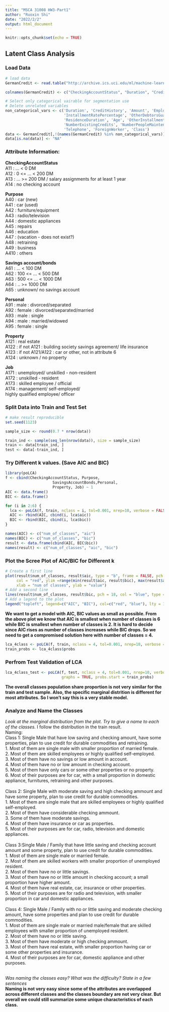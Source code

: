 ---
title: "MSCA 31008 HW3-Part1"
author: "Ruoxin Shi"
date: "2022/2/2"
output: html_document
---

```{r setup, include=FALSE}
knitr::opts_chunk$set(echo = TRUE)
```

## Latent Class Analysis

### Load Data

```{r GermanCredit, echo=TRUE}
# load data
GermanCredit <- read.table("http://archive.ics.uci.edu/ml/machine-learning-databases/statlog/german/german.data", stringsAsFactors = TRUE)

colnames(GermanCredit) <- c("CheckingAccountStatus", "Duration", "CreditHistory", "Purpose", "Amount",  "SavingsAccountBonds", "EmploymentDuration", "InstallmentRatePercentage",  "Personal",  "OtherDebtorsGuarantors", "ResidenceDuration", "Property",  "Age",  "OtherInstallmentPlans", "Housing", "NumberExistingCredits", "Job", "NumberPeopleMaintenance", "Telephone", "ForeignWorker", "Class")
```


```{r variable_selection, echo=TRUE}
# Select only categorical vairable for segmentation use
# Delete unrelated variables
non_categorical_vars <- c('Duration', 'CreditHistory', 'Amount', 'EmploymentDuration', 
                          'InstallmentRatePercentage', 'OtherDebtorsGuarantors', 
                          'ResidenceDuration', 'Age', 'OtherInstallmentPlans', 
                          'NumberExistingCredits', 'NumberPeopleMaintenance', 
                          'Telephone', 'ForeignWorker', 'Class')
data <- GermanCredit[,!(names(GermanCredit) %in% non_categorical_vars)]
data[is.na(data)] <- "NA"
```

### Attribute Information:

**CheckingAccountStatus**\
A11 : ... < 0 DM\
A12 : 0 <= ... < 200 DM\
A13 : ... >= 200 DM / salary assignments for at least 1 year\
A14 : no checking account\

**Purpose**\
A40 : car (new)\
A41 : car (used)\
A42 : furniture/equipment\
A43 : radio/television\
A44 : domestic appliances\
A45 : repairs\
A46 : education\
A47 : (vacation - does not exist?)\
A48 : retraining\
A49 : business\
A410 : others\

**Savings account/bonds**\
A61 : ... < 100 DM\
A62 : 100 <= ... < 500 DM\
A63 : 500 <= ... < 1000 DM\
A64 : .. >= 1000 DM\
A65 : unknown/ no savings account\

**Personal**\
A91 : male : divorced/separated\
A92 : female : divorced/separated/married\
A93 : male : single\
A94 : male : married/widowed\
A95 : female : single\

**Property**\
A121 : real estate\
A122 : if not A121 : building society savings agreement/ life insurance\
A123 : if not A121/A122 : car or other, not in attribute 6\
A124 : unknown / no property\

**Job**\
A171 : unemployed/ unskilled - non-resident\
A172 : unskilled - resident\
A173 : skilled employee / official\
A174 : management/ self-employed/\
highly qualified employee/ officer\


### Split Data into Train and Test Set

```{r split, echo=TRUE}
# make result reproducible
set.seed(1123)

sample_size <- round(0.7 * nrow(data))

train_ind <- sample(seq_len(nrow(data)), size = sample_size)
train <- data[train_ind, ]
test <- data[-train_ind, ]
```

### Try Different k values. (Save AIC and BIC)
```{r LCA}
library(poLCA)
f <- cbind(CheckingAccountStatus, Purpose, 
                     SavingsAccountBonds,Personal,
                     Property, Job) ~ 1
AIC <- data.frame()
BIC <- data.frame()

for (i in 2:6) {
  lca <- poLCA(f, train, nclass = i, tol=0.001, nrep=10, verbose = FALSE)
  AIC <- rbind(AIC, cbind(i, lca$aic))
  BIC <- rbind(BIC, cbind(i, lca$bic))
}
```


```{r combine result}
names(AIC) <- c("num_of_classes", "aic")
names(BIC) <- c("num_of_classes", "bic")
result <- data.frame(cbind(AIC, BIC$bic))
names(result) <- c("num_of_classes", "aic", "bic")
```

### Plot the Scree Plot of AIC/BIC for Different k
```{r plot, echo=TRUE}
# Create a first line
plot(result$num_of_classes, result$aic, type = "b", frame = FALSE, pch = 19, 
     col = "red", ylim =range(min(result$aic, result$bic), max(result$aic, result$bic)), 
     xlab = "num of classes", ylab = "value")
# Add a second line
lines(result$num_of_classes, result$bic, pch = 18, col = "blue", type = "b", lty = 2)
# Add a legend to the plot
legend("topleft", legend=c("AIC", "BIC"), col=c("red", "blue"), lty = 1:2, cex=0.8)
```

**We want to get a model with AIC, BIC values as small as possible. From the above plot we know that AIC is smallest when number of classes is 6 while BIC is smallest when number of classes is 2. It is hard to decide since AIC rises as number of classes increases while BIC drops. So we need to get a compromised solution here with number of classes = 4.**

```{r LCA_final}
lca_4class <- poLCA(f, train, nclass = 4, tol=0.001, nrep=10, verbose = FALSE, graphs = TRUE)
train_probs <- lca_4class$probs
```


### Perfrom Test Validation of LCA


```{r LCA_test}
lca_4class_test <- poLCA(f, test, nclass = 4, tol=0.001, nrep=10, verbose = FALSE, 
                         graphs = TRUE, probs.start = train_probs)
```

**The overall classes population share proportion is not very similar for the train and test sample. Also, the specific marginal distrition is different for most attributes. So I won't say this is a very stable model.**


### Analyze and Name the Classes

*Look at the marginal distribution from the plot. Try to give a name to each of the classes.*
I follow the distribution in the train result.
\
Naming:\
Class 1: Single Male that have low saving and checking amount, have some properties, plan to use credit for durable commodities and retraining.\
1. Most of them are single male with smaller proportion of married female.\
2. Most of them are skilled employees or highly qualified self-employed.\
3. Most of them have no savings or low amount in account.\
4. Most of them have no or low amount in checking account.\
5. Most of them have only cars or some other properties or no property.\
6. Most of their purposes are for car, with a small proportion in domestic appliance, furnitures, retraining and other purposes.\
\
Class 2: Single Male with moderate saving and high checking ammount and have some property, plan to use credit for durable commodities.\
1. Most of them are single male that are skilled employees or highly qualified self-employed.\
2. Most of them have considerable checking ammount.\
3. Some of them have moderate savings.\
4. Most of them have insurance or car as properties.\
5. Most of their purposes are for car, radio, television and domestic appliances.\
\
Class 3:Single Male / Family that have little saving and checking account amount and some property, plan to use credit for durable commodities.\
1. Most of them are single male or married female.\
2. Most of them are skilled workers with smaller proportion of unemployed resident.\
2. Most of them have no or little savings.\
3. Most of them have no or little amount in checking account; a small proportion have higher amount.\
4. Most of them have real estate, car, insurance or other properties.\
5. Most of their purposes are for radio and television, with smaller proportion in car and domestic appliances.\
\
Class 4: Single Male / Family with no or little saving and moderate checking amount, have some properties and plan to use credit for durable commodities.\
1. Most of them are single male or married male/female that are skilled employees with smaller proportion of unemployed resident.\
2. Most of them have no or little saving.\
3. Most of them have moderate or high checking ammount.\
3. Most of them have real estate, with smaller proportion having car or some other properties and insurance.\
4. Most of their purposes are for car, domestic appliance and other purposes.\
\


*Was naming the classes easy? What was the difficulty? State in a few sentences*
\
**Naming is not very easy since some of the attributes are overlapped across different classes and the classes boundary are not very clear. But overall we could still summarize some unique characteristics of each class.**


